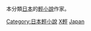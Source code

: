 本分類[[日本|日本]]的[[輕小說|輕小說]]作家。

[[Category:日本輕小說|Category:日本輕小說]]
[[Category:日本小說家|X輕]]
[[Category:輕小說作家|Japan]]
